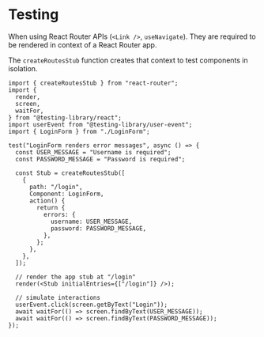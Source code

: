 # Testing

When using React Router APIs (`<Link />`, `useNavigate`). They are required to be rendered in context of a React Router app.

The `createRoutesStub` function creates that context to test components in isolation.

```tsx title="LoginForm.test.tsx"
import { createRoutesStub } from "react-router";
import {
  render,
  screen,
  waitFor,
} from "@testing-library/react";
import userEvent from "@testing-library/user-event";
import { LoginForm } from "./LoginForm";

test("LoginForm renders error messages", async () => {
  const USER_MESSAGE = "Username is required";
  const PASSWORD_MESSAGE = "Password is required";

  const Stub = createRoutesStub([
    {
      path: "/login",
      Component: LoginForm,
      action() {
        return {
          errors: {
            username: USER_MESSAGE,
            password: PASSWORD_MESSAGE,
          },
        };
      },
    },
  ]);

  // render the app stub at "/login"
  render(<Stub initialEntries={["/login"]} />);

  // simulate interactions
  userEvent.click(screen.getByText("Login"));
  await waitFor(() => screen.findByText(USER_MESSAGE));
  await waitFor(() => screen.findByText(PASSWORD_MESSAGE));
});
```
